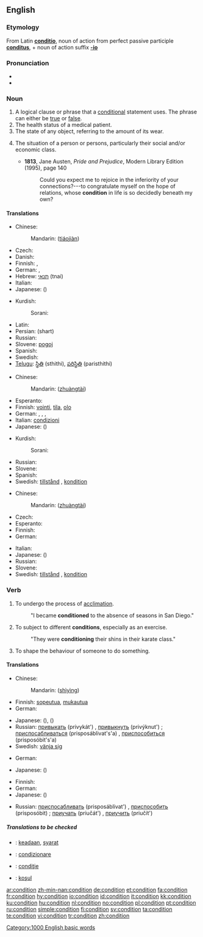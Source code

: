 ==English==

{{rank|generally|ago|easily|685|condition|sleep|ex|mere}}

===Etymology===
From Latin '''[[conditio]]''', noun of action from perfect passive participle '''[[conditus]]''', + noun of action suffix '''[[-io]]'''

===Pronunciation===
* {{IPA|/kɒndiʃən/|/kʌnˈdɪ.ʃən/}}
* {{audio|en-us-condition.ogg|Audio (US)}}

===Noun===
{{en-noun}}

# A logical clause or phrase that a [[conditional]] statement uses.  The phrase can either be [[true]] or [[false]].
# The health status of a medical patient.
# The state of any object, referring to the amount of its wear.
# {{obsolete}} The situation of a person or persons, particularly their social and/or economic class.
#* '''1813''', Jane Austen, ''Pride and Prejudice'', Modern Library Edition (1995), page 140
#*: Could you expect me to rejoice in the inferiority of your connections?---to congratulate myself on the hope of relations, whose '''condition''' in life is so decidedly beneath my own? 
====Translations====
{{trans-top|logical clause or phrase}}
* Chinese:
*: Mandarin: {{zh-ts|條件|条件}} ([[tiáo]][[jiàn]])
* Czech: {{t+|cs|podmínka|f}}
* Danish: {{t+|da|bekostning|n}}
* Finnish: {{t+|fi|ehto}}, {{t-|fi|edellytys}}
* German: {{t+|de|Bedingung|f}}, {{t+|de|Kondition|f}}
* Hebrew: [[תנאי]] (tnai) {{m}}
* Italian: {{t+|it|condizione|f}}
* Japanese: {{t+|ja|条件|tr=jōken|sc=Jpan}} ({{Jpan|[[じょうけん]]}})
{{trans-mid}}
* Kurdish:
*: Sorani: {{t|ku|شه‌رت|tr=shart|sc=KUchar}}
* Latin: {{t-|la|conditio|f}}
* Persian: {{fa-Arab|[[شرط]]}} (shart)
* Russian: {{t+|ru|условие|n|tr=uslóvije|sc=Cyrl}}
* Slovene: [[pogoj]] {{m}}
* Spanish: {{t+|es|condición|f}}
* Swedish: {{t+|sv|tillstånd|n}}
* [[Telugu]]: [[స్థితి]] (sthithi), [[పరిస్థితి]] (paristhithi)
{{trans-bottom}}

{{trans-top|health status of a patient}}
* Chinese:
*: Mandarin: {{zh-ts|狀態|状态}} ([[zhuàng]][[tài]])
* Esperanto: {{t-|eo|stato|xs=Esperanto}}
* Finnish: [[vointi]], [[tila]], [[olo]]
* German: {{t+|de|Verfassung|f}}, {{t+|de|Kondition|f}}, {{t+|de|Befinden|n}}, {{t-|de|Zustand|m}}
* Italian: [[condizioni]] {{p}} {{f}}
* Japanese: {{t+|ja|状態|tr=jōtai|sc=Jpan}} ({{Jpan|[[じょうたい]]}})
{{trans-mid}}
* Kurdish:
*: Sorani: {{t|ku|حاڵ|tr=HAL|sc=KUchar}}
* Russian: {{t+|ru|состояние|n|tr=sostojánije|sc=Cyrl}}
* Slovene: {{t+|sl|stanje|n}}
* Spanish: {{t-|es|situación|f}}
* Swedish: [[tillstånd]] {{n}}, [[kondition]] {{c}}
{{trans-bottom}}

{{trans-top|state of an object}}
* Chinese:
*: Mandarin: {{zh-ts|狀態|状态}} ([[zhuàng]][[tài]])
* Czech: {{t+|cs|stav|m}}
* Esperanto: {{t-|eo|stato|xs=Esperanto}}
* Finnish: {{t+|fi|tila}}
* German: {{t+|de|Beschaffenheit|f}}
{{trans-mid}}
* Italian: {{t+|it|condizione|f}}
* Japanese: {{t+|ja|状態|tr=jōtai|sc=Jpan}} ({{Jpan|[[じょうたい]]}})
* Russian: {{t+|ru|состояние|n|tr=sostojánije|sc=Cyrl}}
* Slovene: {{t+|sl|stanje|n}}
* Swedish: [[tillstånd]] {{n}}, [[kondition]] {{c}}
{{trans-bottom}}

===Verb===
{{en-verb}}

# To undergo the process of [[acclimation]].
#: "I became '''conditioned''' to the absence of seasons in San Diego."
# To subject to different '''conditions''', especially as an exercise.
#: "They were '''conditioning''' their shins in their karate class."
# To shape the behaviour of someone to do something.

====Translations====
{{trans-top|To undergo the process of acclimation}}
* Chinese:
*: Mandarin: {{zh-ts|適應|适应}}([[shì]][[yìng]])
* Finnish: [[sopeutua]], [[mukautua]]
* German: {{t+|de|konditionieren}}
{{trans-mid}}
* Japanese: {{t|ja|順応する|tr=jun'nōsuru|sc=Jpan}} ({{Jpan|じゅんのうする}}), {{t|ja|適応する|tr=tekiōsuru|sc=Jpan}} ({{Jpan|てきおうする}})
* Russian: [[привыкать]] (privykát') {{impf}}, [[привыкнуть]] (privýknut') {{pf}}; [[приспосабливаться]] (prisposáblivat's'a) {{impf}}, [[приспособиться]] (prisposóbit's'a) {{pf}}
* Swedish: [[vänja sig]]
{{trans-bottom}}

{{trans-top|To subject to different conditions}}
* German: {{t+|de|konditionieren}}
{{trans-mid}}
* Japanese: {{t|ja|調整する|tr=chōsei|sc=Jpan}} ({{Jpan|ちょうせいする}})
{{trans-bottom}}

{{trans-top|To shape the behaviour of someone to do something}}
* Finnish: {{t-|fi|ehdollistaa}}
* German: {{t+|de|konditionieren}}
* Japanese: {{t|ja|調整する|tr=chōsei|sc=Jpan}} ({{Jpan|ちょうせいする}})
{{trans-mid}}
* Russian: [[приспосабливать]] (prisposáblivat') {{impf}}, [[приспособить]] (prisposóbit) {{pf}}; [[приучать]] (priučát') {{impf}}, [[приучить]] (priučít') {{pf}}
{{trans-bottom}}

=====Translations to be checked=====
{{checktrans}}
{{top}}
* {{ttbc|Indonesian}}: [[ada|keadaan]], [[syarat]]
{{mid}}
* {{ttbc|Italian}}: [[condizionare]]
* {{ttbc|Romanian}}: [[condiţie]]
* {{ttbc|Turkish}}: [[koşul]]
{{bottom}}

[[Category:1000 English basic words]]

[[ar:condition]]
[[zh-min-nan:condition]]
[[de:condition]]
[[et:condition]]
[[fa:condition]]
[[fr:condition]]
[[hy:condition]]
[[io:condition]]
[[id:condition]]
[[it:condition]]
[[kk:condition]]
[[ku:condition]]
[[hu:condition]]
[[nl:condition]]
[[no:condition]]
[[pl:condition]]
[[pt:condition]]
[[ru:condition]]
[[simple:condition]]
[[fi:condition]]
[[sv:condition]]
[[ta:condition]]
[[te:condition]]
[[vi:condition]]
[[tr:condition]]
[[zh:condition]]